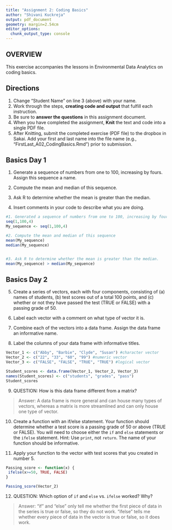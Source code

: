 ```yaml
---
title: "Assignment 2: Coding Basics"
author: "Shivani Kuckreja"
output: pdf_document
geometry: margin=2.54cm
editor_options: 
  chunk_output_type: console
---
```


## OVERVIEW

This exercise accompanies the lessons in Environmental Data Analytics on coding basics. 

## Directions
1. Change "Student Name" on line 3 (above) with your name.
2. Work through the steps, **creating code and output** that fulfill each instruction.
3. Be sure to **answer the questions** in this assignment document.
4. When you have completed the assignment, **Knit** the text and code into a single PDF file.
5. After Knitting, submit the completed exercise (PDF file) to the dropbox in Sakai. Add your first and last name into the file name (e.g., "FirstLast_A02_CodingBasics.Rmd") prior to submission.



## Basics Day 1

1. Generate a sequence of numbers from one to 100, increasing by fours. Assign this sequence a name. 

2. Compute the mean and median of this sequence. 

3. Ask R to determine whether the mean is greater than the median. 

4. Insert comments in your code to describe what you are doing.

```r
#1. Generated a sequence of numbers from one to 100, increasing by fours
seq(1,100,4)
My_sequence <- seq(1,100,4)

#2. Compute the mean and median of this sequence
mean(My_sequence)
median(My_sequence)


#3. Ask R to determine whether the mean is greater than the median.
mean(My_sequence) > median(My_sequence)
```

## Basics Day 2

5. Create a series of vectors, each with four components, consisting of (a) names of students, (b) test scores out of a total 100 points, and (c) whether or not they have passed the test (TRUE or FALSE) with a passing grade of 50.

6. Label each vector with a comment on what type of vector it is.

7. Combine each of the vectors into a data frame. Assign the data frame an informative name.

8. Label the columns of your data frame with informative titles.

```r
Vector_1 <- c("Abby", "Barbie", "Clyde", "Susan") #character vector
Vector_2 <- c("22", "33", "60", "99") #numeric vector
Vector_3 <- c("FALSE", "FALSE", "TRUE", "TRUE") #logical vector

Student_scores <- data.frame(Vector_1, Vector_2, Vector_3)
names(Student_scores) <- c("students", "grades", "pass")
Student_scores
```

9. QUESTION: How is this data frame different from a matrix?

> Answer: A data frame is more general and can house many types of vectors, whereas a matrix is more streamlined and can only house one type of vector.  

10. Create a function with an if/else statement. Your function should determine whether a test score is a passing grade of 50 or above (TRUE or FALSE). You will need to choose either the `if` and `else` statements or the `ifelse` statement. Hint: Use `print`, not `return`. The name of your function should be informative.

11. Apply your function to the vector with test scores that you created in number 5. 

```r
Passing_score <- function(x) {
 ifelse(x>=50, TRUE, FALSE) 
}

Passing_score(Vector_2)


```

12. QUESTION: Which option of `if` and `else` vs. `ifelse` worked? Why?

> Answer: "if" and "else" only tell me whether the first piece of data in the series is true or false, so they do not work. "ifelse" tells me whether every piece of data in the vector is true or false, so it does work. 
